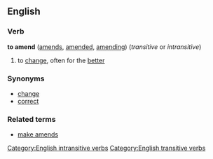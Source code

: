 ==English==
=== Verb ===
'''to amend''' ([[amends]], [[amended]], [[amending]]) (''transitive'' or ''intransitive'')

# to [[change]], often for the [[better]]

===Synonyms===
* [[change]]
* [[correct]]
===Related terms===
* [[make amends]]
[[Category:English intransitive verbs]]
[[Category:English transitive verbs]]